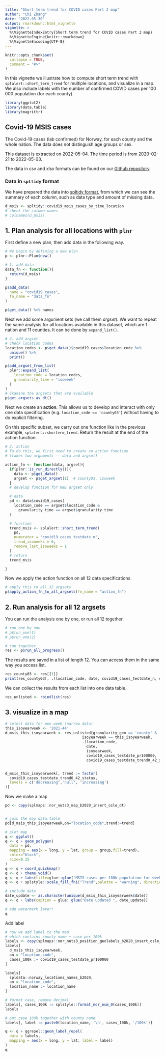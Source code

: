 ```yaml
---
title: "Short term trend for COVID cases Part 2 map"
author: "Chi Zhang"
date: "2022-05-30"
output: rmarkdown::html_vignette
vignette: >
  %\VignetteIndexEntry{Short term trend for COVID cases Part 2 map}
  %\VignetteEngine{knitr::rmarkdown}
  %\VignetteEncoding{UTF-8}
---
```


```r
knitr::opts_chunk$set(
  collapse = TRUE,
  comment = "#>"
)
```

In this vignette we illustrate how to compute short term trend with `splalert::short_term_trend` for multiple locations, and visualize in a map. We also include labels with the number of confirmed COVID cases per 100 000 population (for each county).

```r
library(ggplot2)
library(data.table)
library(magrittr)
```

## Covid-19 MSIS cases

The Covid-19 cases (lab confirmed) for Norway, for each county and the whole nation. The data does not distinguish age groups or sex.

This dataset is extracted on 2022-05-04. The time period is from 2020-02-21 to 2022-05-03.

The data in csv and xlsx formats can be found on our [Github repository](https://github.com/folkehelseinstituttet/surveillance_data).

### Data in `spltidy` format

We have prepared the data into [spltidy format](https://docs.sykdomspulsen.no/spltidy/articles/splfmt_rts_data_v1.html), from which we can see the summary of each column, such as data type and amount of missing data.

```r
d_msis <- spltidy::covid19_msis_cases_by_time_location
# check the column names
# colnames(d_msis)  
```

## 1. Plan analysis for all locations with `plnr`

First define a new plan, then add data in the following way.

```r
# We begin by defining a new plan
p <- plnr::Plan$new()

# 1. add data 
data_fn <- function(){
  return(d_msis)
}

p$add_data(
  name = "covid19_cases",
  fn_name = "data_fn"
)

p$get_data() %>% names
```

Next we add some argument sets (we call them *argset*). We want to repeat the same analysis for all locations available in this dataset, which are 1 nation and 11 counties. It can be done by `expand_list()`.

```r
# 2. add argset 
# check location codes
location_codes <- p$get_data()$covid19_cases$location_code %>%
  unique() %>%
  print()

p$add_argset_from_list(
  plnr::expand_list(
    location_code = location_codes,
    granularity_time = "isoweek"
  )
)
# Examine the argsets that are available
p$get_argsets_as_dt()

```

Next we create an **action**. This allows us to develop and interact with only one data specification (e.g. `location_code == 'county03'`) without having to do explicit filtering.

On this specific subset, we carry out one function like in the previous example, `splalert::shorterm_trend`. Return the result at the end of the action function.

```r
# 3. action
# To do this, we first need to create an action function
# (takes two arguments -- data and argset)

action_fn <- function(data, argset){
  if(plnr::is_run_directly()){
    data <- p$get_data()
    argset <- p$get_argset(1)  # county03, isoweek
  }
  # develop function for ONE argset only

  # data
  pd <- data$covid19_cases[
    location_code == argset$location_code &
      granularity_time == argset$granularity_time
  ]

  # function
  trend_msis <- splalert::short_term_trend(
    pd,
    numerator = "covid19_cases_testdate_n",
    trend_isoweeks = 6,
    remove_last_isoweeks = 1
  )
  # return
  trend_msis

}
```

Now we apply the action function on all 12 data specifications. 

```r
# apply this to all 12 argsets
p$apply_action_fn_to_all_argsets(fn_name = "action_fn")
```


## 2. Run analysis for all 12 argsets 

You can run the analysis one by one, or run all 12 together.

```r
# run one by one
# p$run_one(1)
# p$run_one(2)

# run together
res <- p$run_all_progress()
```

The results are saved in a list of length 12. You can access them in the same way you access list. 

```r
res_county03 <- res[[1]]
print(res_county03[, .(location_code, date, covid19_cases_testdate_n, covid19_cases_testdate_trend0_42_status)])
```

We can collect the results from each list into one data table.

```r
res_unlisted <- rbindlist(res)
```


## 3. visualize in a map 

```r
# select data for one week (narrow data)
this_isoyearweek <- '2021-44'
d_msis_this_isoyearweek <- res_unlisted[granularity_geo == 'county' &
                                   isoyearweek == this_isoyearweek,
                                   .(location_code,
                                     date,
                                     isoyearweek,
                                     covid19_cases_testdate_pr100000,
                                     covid19_cases_testdate_trend0_42_status)]


d_msis_this_isoyearweek[, trend := factor(
  covid19_cases_testdate_trend0_42_status,
  levels = c('decreasing','null', 'increasing')
)]

```


Now we make a map 

```r
pd <- copy(splmaps::nor_nuts3_map_b2020_insert_oslo_dt)


# join the map data.table
pd[d_msis_this_isoyearweek,on="location_code",trend:=trend]

# plot map
q <- ggplot()
q <- q + geom_polygon(
  data = pd,
  mapping = aes(x = long, y = lat, group = group,fill=trend),
  color="black",
  size=0.25
)
q <- q + coord_quickmap()
q <- q + theme_void()
q <- q + labs(title=glue::glue("MSIS cases per 100k population for week ", this_isoyearweek))
q <- q + splstyle::scale_fill_fhi("Trend",palette = "warning", direction = 1, drop=F)

# include date
date_update <- as.character(unique(d_msis_this_isoyearweek$date))
q <- q + labs(caption = glue::glue("Date updated ", date_update))

# add watermark later!
q
```

Add label 

```r
# now we add label to the map
# which contains county name + case per 100k
labels <- copy(splmaps::nor_nuts3_position_geolabels_b2020_insert_oslo_dt)
labels[
  d_msis_this_isoyearweek,
  on = "location_code",
  cases_100k := covid19_cases_testdate_pr100000
]

labels[
  spldata::norway_locations_names_b2020,
  on = "location_code",
  location_name := location_name
]

# format case, remove decimal
labels[, cases_100k := splstyle::format_nor_num_0(cases_100k)]
labels

# put case 100k together with county name
labels[, label := paste0(location_name, '\n', cases_100k, '/100k')]

q <- q + ggrepel::geom_label_repel(
  data = labels,
  mapping = aes(x = long, y = lat, label = label)
)
q
```

